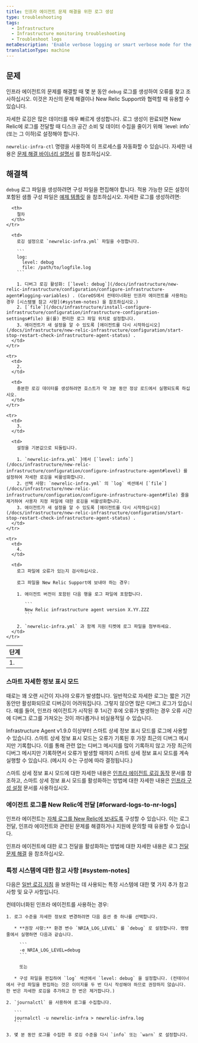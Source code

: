 ```yaml
---
title: 인프라 에이전트 문제 해결을 위한 로그 생성
type: troubleshooting
tags:
  - Infrastructure
  - Infrastructure monitoring troubleshooting
  - Troubleshoot logs
metaDescription: 'Enable verbose logging or smart verbose mode for the New Relic infrastructure agent, then collect about 3 to 5 minutes worth of data to help troubleshoot.'
translationType: machine
---
```


## 문제

인프라 에이전트의 문제를 해결할 때 몇 분 동안 `debug` 로그를 생성하여 오류를 찾고 조사하십시오. 이것은 자신의 문제 해결이나 New Relic Support와 협력할 때 유용할 수 있습니다.

<Callout variant="important">
  자세한 로깅은 많은 데이터를 매우 빠르게 생성합니다. 로그 생성이 완료되면 New Relic에 로그를 전달할 때 디스크 공간 소비 및 데이터 수집을 줄이기 위해 `level: info` (또는 그 이하)로 설정해야 합니다.
</Callout>

`newrelic-infra-ctl` 명령을 사용하여 이 프로세스를 자동화할 수 있습니다. 자세한 내용은 [문제 해결 바이너리 설명서](/docs/infrastructure/install-configure-manage-infrastructure/manage-your-agent/troubleshoot-running-agent) 를 참조하십시오.

## 해결책

`debug` 로그 파일을 생성하려면 구성 파일을 편집해야 합니다. 적용 가능한 모든 설정이 포함된 샘플 구성 파일은 [예제 템플릿](/docs/infrastructure/new-relic-infrastructure/configuration/infrastructure-config-file-template-newrelic-infrayml) 을 참조하십시오. 자세한 로그를 생성하려면:

<table>
  <thead>
    <tr>
      <th>
        단계
      </th>

      <th>
        절차
      </th>
    </tr>
  </thead>

  <tbody>
    <tr>
      <td>
        1.
      </td>

      <td>
        로깅 설정으로 `newrelic-infra.yml` 파일을 수정합니다.

        ```
        log:
          level: debug
          file: /path/to/logfile.log
        ```

        1. 디버그 로깅 활성화: [`level: debug`](/docs/infrastructure/new-relic-infrastructure/configuration/configure-infrastructure-agent#logging-variables) . (CoreOS에서 컨테이너화된 인프라 에이전트를 사용하는 경우 [시스템별 참고 사항](#system-notes) 을 참조하십시오.)
        2. [`file`](/docs/infrastructure/install-configure-infrastructure/configuration/infrastructure-configuration-settings#file) 을(를) 편리한 로그 파일 위치로 설정합니다.
        3. 에이전트가 새 설정을 알 수 있도록 [에이전트를 다시 시작하십시오](/docs/infrastructure/new-relic-infrastructure/configuration/start-stop-restart-check-infrastructure-agent-status) .
      </td>
    </tr>

    <tr>
      <td>
        2.
      </td>

      <td>
        충분한 로깅 데이터를 생성하려면 호스트가 약 3분 동안 정상 로드에서 실행되도록 하십시오.
      </td>
    </tr>

    <tr>
      <td>
        3.
      </td>

      <td>
        설정을 기본값으로 되돌립니다.

        1. `newrelic-infra.yml` }에서 [`level: info`](/docs/infrastructure/new-relic-infrastructure/configuration/configure-infrastructure-agent#level) 를 설정하여 자세한 로깅을 비활성화합니다.
        2. 선택 사항: `newrelic-infra.yml` 의 `log` 섹션에서 [`file`](/docs/infrastructure/new-relic-infrastructure/configuration/configure-infrastructure-agent#file) 줄을 제거하여 사용자 지정 파일에 대한 로깅을 비활성화합니다.
        3. 에이전트가 새 설정을 알 수 있도록 [에이전트를 다시 시작하십시오](/docs/infrastructure/new-relic-infrastructure/configuration/start-stop-restart-check-infrastructure-agent-status) .
      </td>
    </tr>

    <tr>
      <td>
        4.
      </td>

      <td>
        로그 파일에 오류가 있는지 검사하십시오.

        로그 파일을 New Relic Support에 보내야 하는 경우:

        1. 에이전트 버전이 포함된 다음 행을 로그 파일에 포함합니다.

           ```
           New Relic infrastructure agent version X.YY.ZZZ
           ```

        2. `newrelic-infra.yml` 과 함께 지원 티켓에 로그 파일을 첨부하세요.
      </td>
    </tr>
  </tbody>
</table>

### 스마트 자세한 정보 표시 모드

때로는 꽤 오랜 시간이 지나야 오류가 발생합니다. 일반적으로 자세한 로그는 짧은 기간 동안만 활성화되므로 디버깅이 어려워집니다. 그렇지 않으면 많은 디버그 로그가 있습니다. 예를 들어, 인프라 에이전트가 시작된 후 1시간 후에 오류가 발생하는 경우 오류 시간에 디버그 로그를 가져오는 것이 까다롭거나 비실용적일 수 있습니다.

Infrastructure Agent v1.9.0 이상부터 스마트 상세 정보 표시 모드를 로그에 사용할 수 있습니다. 스마트 상세 정보 표시 모드는 오류가 기록된 후 가장 최근의 디버그 메시지만 기록합니다. 이를 통해 관련 없는 디버그 메시지를 많이 기록하지 않고 가장 최근의 디버그 메시지만 기록하면서 오류가 발생할 때까지 스마트 상세 정보 표시 모드를 계속 실행할 수 있습니다. (메시지 수는 구성에 따라 결정됩니다.)

스마트 상세 정보 표시 모드에 대한 자세한 내용은 [인프라 에이전트 로깅 동작](/docs/infrastructure/infrastructure-troubleshooting/troubleshoot-logs/infrastructure-agent-logging-behavior#smart-verbose-mode) 문서를 참조하고, 스마트 상세 정보 표시 모드를 활성화하는 방법에 대한 자세한 내용은 [인프라 구성 설정](/docs/infrastructure/install-configure-manage-infrastructure/configuration/infrastructure-configuration-settings#verbose) 문서를 사용하십시오.

### 에이전트 로그를 New Relic에 전달 [#forward-logs-to-nr-logs]

인프라 에이전트는 [자체 로그를 New Relic에 보내도록](/docs/logs/new-relic-logs/get-started/introduction-new-relic-logs) 구성할 수 있습니다. 이는 로그 전달, 인프라 에이전트와 관련된 문제를 해결하거나 지원에 문의할 때 유용할 수 있습니다.

인프라 에이전트에 대한 로그 전달을 활성화하는 방법에 대한 자세한 내용은 로그 [전달 문제 해결](/docs/logs/enable-new-relic-logs/1-enable-logs/forward-your-logs-using-new-relic-infrastructure#troubleshoot) 을 참조하십시오.

### 특정 시스템에 대한 참고 사항 [#system-notes]

다음은 [일반 로깅 지침](#verbose) 을 보완하는 데 사용되는 특정 시스템에 대한 몇 가지 추가 참고 사항 및 요구 사항입니다.

<CollapserGroup>
  <Collapser
    id="coreos"
    title="컨테이너화 된 에이전트"
  >
    컨테이너화된 인프라 에이전트를 사용하는 경우:

    1. 로그 수준을 자세한 정보로 변경하려면 다음 옵션 중 하나를 선택합니다.

       * **권장 사항:** 환경 변수 `NRIA_LOG_LEVEL` 를 `debug` 로 설정합니다. 명령줄에서 실행하면 다음과 같습니다.

         ```
         -e NRIA_LOG_LEVEL=debug
         ```

         또는

       * 구성 파일을 편집하여 `log` 섹션에서 `level: debug` 을 설정합니다. (컨테이너에서 구성 파일을 편집하는 것은 이미지를 두 번 다시 작성해야 하므로 권장하지 않습니다. 한 번은 자세한 로깅을 추가하고 한 번은 제거합니다.)

    2. `journalctl` 을 사용하여 로그를 수집합니다.

       ```
       journalctl -u newrelic-infra > newrelic-infra.log
       ```

    3. 몇 분 동안 로그를 수집한 후 로깅 수준을 다시 `info` 또는 `warn` 로 설정합니다.
  </Collapser>
</CollapserGroup>